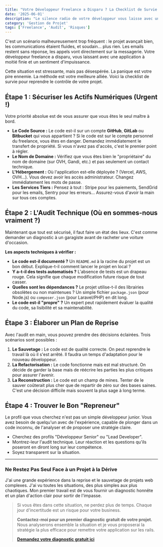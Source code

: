 ```yaml
---
title: "Votre Développeur Freelance a Disparu ? La Checklist de Survie pour Reprendre le Contrôle"
date: '2025-06-01'
description: "Le silence radio de votre développeur vous laisse avec une application à la dérive ? Ne paniquez pas. Voici les étapes concrètes pour auditer la situation, sécuriser vos actifs et relancer votre projet."
category: 'Gestion de Projet'
tags: ['Freelance', 'Audit', 'Risques']
---
```


C'est un scénario malheureusement trop fréquent : le projet avançait bien, les communications étaient fluides, et soudain... plus rien. Les emails restent sans réponse, les appels vont directement sur la messagerie. Votre développeur freelance a disparu, vous laissant avec une application à moitié finie et un sentiment d'impuissance.

Cette situation est stressante, mais pas désespérée. La panique est votre pire ennemie. La méthode est votre meilleure alliée. Voici la checklist de survie pour reprendre le contrôle de votre projet.

## Étape 1 : Sécuriser les Actifs Numériques (Urgent !)

Votre priorité absolue est de vous assurer que vous êtes le seul maître à bord.

*   **Le Code Source :** Le code est-il sur un compte **GitHub**, **GitLab** ou **Bitbucket** qui vous appartient ? Si le code est sur le compte personnel du freelance, vous êtes en danger. Demandez immédiatement le transfert de propriété. Si vous n'avez pas d'accès, c'est le premier point à régler.
*   **Le Nom de Domaine :** Vérifiez que vous êtes bien le "propriétaire" du nom de domaine (sur OVH, Gandi, etc.) et pas seulement un contact technique.
*   **L'Hébergement :** Où l'application est-elle déployée ? (Vercel, AWS, OVH...). Vous devez avoir les accès administrateur. Changez immédiatement les mots de passe.
*   **Les Services Tiers :** Pensez à tout : Stripe pour les paiements, SendGrid pour les emails, Sentry pour les erreurs... Assurez-vous d'avoir la main sur tous ces comptes.

## Étape 2 : L'Audit Technique (Où en sommes-nous vraiment ?)

Maintenant que tout est sécurisé, il faut faire un état des lieux. C'est comme demander un diagnostic à un garagiste avant de racheter une voiture d'occasion.

**Les aspects techniques à vérifier :**
*   **Le code est-il documenté ?** Un `README.md` à la racine du projet est un bon début. Explique-t-il comment lancer le projet en local ?
*   **Y a-t-il des tests automatisés ?** L'absence de tests est un drapeau rouge. Cela signifie que chaque modification future risque de tout casser.
*   **Quelles sont les dépendances ?** Le projet utilise-t-il des librairies obsolètes ou non maintenues ? Un simple fichier `package.json` (pour Node.js) ou `composer.json` (pour Laravel/PHP) en dit long.
*   **Le code est-il "propre" ?** Un expert peut rapidement évaluer la qualité du code, sa lisibilité et sa maintenabilité.

## Étape 3 : Élaborer un Plan de Reprise

Avec l'audit en main, vous pouvez prendre des décisions éclairées. Trois scénarios sont possibles :

1.  **Le Sauvetage :** Le code est de qualité correcte. On peut reprendre le travail là où il s'est arrêté. Il faudra un temps d'adaptation pour le nouveau développeur.
2.  **La Refactorisation :** Le code fonctionne mais est mal structuré. On décide de garder la base mais de réécrire les parties les plus critiques pour assurer l'avenir.
3.  **La Reconstruction :** Le code est un champ de mines. Tenter de le sauver coûterait plus cher que de repartir de zéro sur des bases saines. C'est une décision difficile mais souvent la plus sage à long terme.

## Étape 4 : Trouver le Bon "Repreneur"

Le profil que vous cherchez n'est pas un simple développeur junior. Vous avez besoin de quelqu'un avec de l'expérience, capable de plonger dans un code inconnu, de l'analyser et de proposer une stratégie claire.

*   Cherchez des profils "Développeur Senior" ou "Lead Developer".
*   Montrez-leur l'audit technique. Leur réaction et les questions qu'ils poseront en diront long sur leur compétence.
*   Soyez transparent sur la situation.

***

### Ne Restez Pas Seul Face à un Projet à la Dérive

J'ai une grande expérience dans la reprise et le sauvetage de projets web complexes. J'ai vu toutes les situations, des plus simples aux plus chaotiques. Mon premier travail est de vous fournir un diagnostic honnête et un plan d'action clair pour sortir de l'impasse.

> Si vous êtes dans cette situation, ne perdez plus de temps. Chaque jour d'incertitude est un risque pour votre business.
>
> **Contactez-moi pour un premier diagnostic gratuit de votre projet.** Nous analyserons ensemble la situation et je vous proposerai la stratégie la plus efficace pour remettre votre application sur les rails.
>
> **[Demandez votre diagnostic gratuit ici](/contact)**